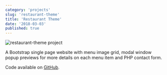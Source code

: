 ```yaml
---
category: 'projects'
slug: 'restaurant-theme'
title: 'Restaurant Theme'
date: '2018-03-03'
published: true
---
```


![restaurant-theme project](./images/restaurant-theme.png)

A Bootstrap single page website with menu image grid, modal window popup previews for more details on each menu item and PHP contact form.

Code available on <a href='https://github.com/eneax/restaurant-theme'>GitHub</a>.
